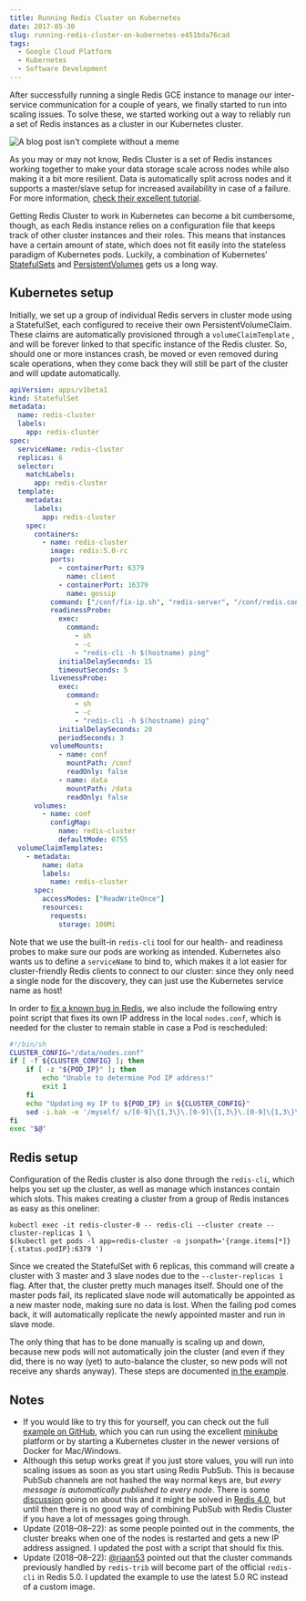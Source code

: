 ---
title: Running Redis Cluster on Kubernetes
date: 2017-05-30
slug: running-redis-cluster-on-kubernetes-e451bda76cad
tags:
  - Google Cloud Platform
  - Kubernetes
  - Software Development
---

After successfully running a single Redis GCE instance to manage our inter-service communication for a couple of years, we finally started to run into scaling issues.
To solve these, we started working out a way to reliably run a set of Redis instances as a cluster in our Kubernetes cluster.

![A blog post isn't complete without a meme](./yo-dawg.jpeg)

As you may or may not know, Redis Cluster is a set of Redis instances working together to make your data storage scale across nodes while also making it a bit more resilient.
Data is automatically split across nodes and it supports a master/slave setup for increased availability in case of a failure. For more information, [check their excellent tutorial](https://redis.io/topics/cluster-tutorial).

Getting Redis Cluster to work in Kubernetes can become a bit cumbersome, though, as each Redis instance relies on a configuration file that keeps track of other cluster instances and their roles.
This means that instances have a certain amount of state, which does not fit easily into the stateless paradigm of Kubernetes pods. Luckily, a combination of Kubernetes’
[StatefulSets](https://kubernetes.io/docs/concepts/workloads/controllers/statefulset/) and [PersistentVolumes](https://kubernetes.io/docs/concepts/storage/persistent-volumes/) gets us a long way.

## Kubernetes setup

Initially, we set up a group of individual Redis servers in cluster mode using a StatefulSet, each configured to receive their own PersistentVolumeClaim.
These claims are automatically provisioned through a `volumeClaimTemplate` , and will be forever linked to that specific instance of the Redis cluster.
So, should one or more instances crash, be moved or even removed during scale operations, when they come back they will still be part of the cluster and will update automatically.

```yaml
apiVersion: apps/v1beta1
kind: StatefulSet
metadata:
  name: redis-cluster
  labels:
    app: redis-cluster
spec:
  serviceName: redis-cluster
  replicas: 6
  selector:
    matchLabels:
      app: redis-cluster
  template:
    metadata:
      labels:
        app: redis-cluster
    spec:
      containers:
        - name: redis-cluster
          image: redis:5.0-rc
          ports:
            - containerPort: 6379
              name: client
            - containerPort: 16379
              name: gossip
          command: ["/conf/fix-ip.sh", "redis-server", "/conf/redis.conf"]
          readinessProbe:
            exec:
              command:
                - sh
                - -c
                - "redis-cli -h $(hostname) ping"
            initialDelaySeconds: 15
            timeoutSeconds: 5
          livenessProbe:
            exec:
              command:
                - sh
                - -c
                - "redis-cli -h $(hostname) ping"
            initialDelaySeconds: 20
            periodSeconds: 3
          volumeMounts:
            - name: conf
              mountPath: /conf
              readOnly: false
            - name: data
              mountPath: /data
              readOnly: false
      volumes:
        - name: conf
          configMap:
            name: redis-cluster
            defaultMode: 0755
  volumeClaimTemplates:
    - metadata:
        name: data
        labels:
          name: redis-cluster
      spec:
        accessModes: ["ReadWriteOnce"]
        resources:
          requests:
            storage: 100Mi
```

Note that we use the built-in `redis-cli` tool for our health- and readiness probes to make sure our pods are working as intended.
Kubernetes also wants us to define a `serviceName` to bind to, which makes it a lot easier for cluster-friendly Redis clients to connect to our cluster:
since they only need a single node for the discovery, they can just use the Kubernetes service name as host!

In order to [fix a known bug in Redis](https://github.com/antirez/redis/issues/4645), we also include the following entry point script that fixes its own IP address in the local `nodes.conf`,
which is needed for the cluster to remain stable in case a Pod is rescheduled:

```sh
#!/bin/sh
CLUSTER_CONFIG="/data/nodes.conf"
if [ -f ${CLUSTER_CONFIG} ]; then
    if [ -z "${POD_IP}" ]; then
        echo "Unable to determine Pod IP address!"
        exit 1
    fi
    echo "Updating my IP to ${POD_IP} in ${CLUSTER_CONFIG}"
    sed -i.bak -e '/myself/ s/[0-9]\{1,3\}\.[0-9]\{1,3\}\.[0-9]\{1,3\}\.[0-9]\{1,3\}/${POD_IP}/' ${CLUSTER_CONFIG}
fi
exec "$@"
```

## Redis setup

Configuration of the Redis cluster is also done through the `redis-cli`, which helps you set up the cluster, as well as manage which instances contain which slots.
This makes creating a cluster from a group of Redis instances as easy as this oneliner:

    kubectl exec -it redis-cluster-0 -- redis-cli --cluster create --cluster-replicas 1 \
    $(kubectl get pods -l app=redis-cluster -o jsonpath='{range.items[*]}{.status.podIP}:6379 ')

Since we created the StatefulSet with 6 replicas, this command will create a cluster with 3 master and 3 slave nodes due to the `--cluster-replicas 1` flag.
After that, the cluster pretty much manages itself. Should one of the master pods fail, its replicated slave node will automatically be appointed as a new master node,
making sure no data is lost. When the failing pod comes back, it will automatically replicate the newly appointed master and run in slave mode.

The only thing that has to be done manually is scaling up and down, because new pods will not automatically join the cluster
(and even if they did, there is no way (yet) to auto-balance the cluster, so new pods will not receive any shards anyway).
These steps are documented [in the example](https://github.com/sanderploegsma/redis-cluster#adding-nodes).

## Notes

- If you would like to try this for yourself, you can check out the full [example on GitHub](https://github.com/sanderploegsma/redis-cluster), which you can run using the excellent [minikube](https://kubernetes.io/docs/getting-started-guides/minikube/) platform or by starting a Kubernetes cluster in the newer versions of Docker for Mac/Windows.
- Although this setup works great if you just store values, you will run into scaling issues as soon as you start using Redis PubSub. This is because PubSub channels are not hashed the way normal keys are, but _every message is automatically published to every node_. There is some [discussion](https://github.com/antirez/redis/issues/2672) going on about this and it might be solved in [Redis 4.0](https://github.com/antirez/redis/pull/3381), but until then there is no good way of combining PubSub with Redis Cluster if you have a lot of messages going through.
- Update (2018–08–22): as some people pointed out in the comments, the cluster breaks when one of the nodes is restarted and gets a new IP address assigned. I updated the post with a script that should fix this.
- Update (2018–08–22): [@riaan53](https://github.com/riaan53) pointed out that the cluster commands previously handled by `redis-trib` will become part of the official `redis-cli` in Redis 5.0. I updated the example to use the latest 5.0 RC instead of a custom image.
